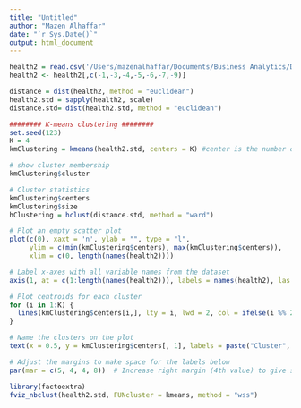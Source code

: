 ```yaml
---
title: "Untitled"
author: "Mazen Alhaffar"
date: "`r Sys.Date()`"
output: html_document
---
```


```r
health2 = read.csv('/Users/mazenalhaffar/Documents/Business Analytics/Data Driven Decision Making & Optimization/Data Driven Project/OUData_cleaned_standardized.csv')
health2 <- health2[,c(-1,-3,-4,-5,-6,-7,-9)]
```

```r
distance = dist(health2, method = "euclidean")
health2.std = sapply(health2, scale)
distance.std= dist(health2.std, method = "euclidean")
```

```r
######## K-means clustering ########
set.seed(123)
K = 4
kmClustering = kmeans(health2.std, centers = K) #center is the number of clusters we want

# show cluster membership
kmClustering$cluster

# Cluster statistics
kmClustering$centers
kmClustering$size
hClustering = hclust(distance.std, method = "ward")
```

```r
# Plot an empty scatter plot
plot(c(0), xaxt = 'n', ylab = "", type = "l", 
     ylim = c(min(kmClustering$centers), max(kmClustering$centers)), 
     xlim = c(0, length(names(health2))))

# Label x-axes with all variable names from the dataset
axis(1, at = c(1:length(names(health2))), labels = names(health2), las = 2, cex.axis = 0.8)

# Plot centroids for each cluster
for (i in 1:K) {
  lines(kmClustering$centers[i,], lty = i, lwd = 2, col = ifelse(i %% 2 == 1, "black", "dark grey"))
}

# Name the clusters on the plot
text(x = 0.5, y = kmClustering$centers[, 1], labels = paste("Cluster", 1:K))

# Adjust the margins to make space for the labels below
par(mar = c(5, 4, 4, 8))  # Increase right margin (4th value) to give space to x-axis labels

```

```r
library(factoextra)
fviz_nbclust(health2.std, FUNcluster = kmeans, method = "wss")
```

